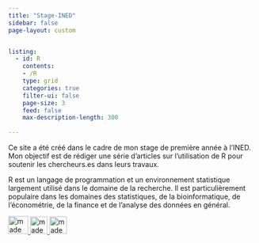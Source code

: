```yaml
---
title: "Stage-INED"
sidebar: false
page-layout: custom


listing:
  - id: R
    contents: 
    - /R
    type: grid
    categories: true
    filter-ui: false
    page-size: 3
    feed: false
    max-description-length: 300
    
---
```


Ce site a été créé dans le cadre de mon stage de première année à l'INED. Mon objectif est de rédiger une série d'articles sur l'utilisation de R pour soutenir les chercheurs.es dans leurs travaux.

R est un langage de programmation et un environnement statistique largement utilisé dans le domaine de la recherche. Il est particulièrement populaire dans les domaines des statistiques, de la bioinformatique, de l'économétrie, de la finance et de l'analyse des données en général.

<div>
  <a href="mailto:vcoralie.cottet@hotmail.fr">
    <img src="mail.PNG" alt="made by: Those Icons" width="40" height="36">
  </a>
    <a href="https://www.linkedin.com/in/coralie-c-05926b130">
    <img src="logo_linkedin.png" alt="made by: Google" width="35" height="35">
  </a>
    <a href="https://github.com/cosaph">
    <img src="github.png" alt="made by:Pixel Perfect" width="35" height="35">
  </a>
</div>



